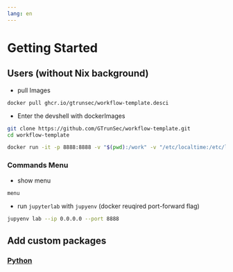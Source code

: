 ```yaml
---
lang: en
---
```


# Getting Started {.unnumbered}


## Users (without Nix background)

- pull Images
```
docker pull ghcr.io/gtrunsec/workflow-template.desci
```

- Enter the devshell with dockerImages

```sh
git clone https://github.com/GTrunSec/workflow-template.git
cd workflow-template

docker run -it -p 8888:8888 -v "$(pwd):/work" -v "/etc/localtime:/etc/localtime" --entrypoint /bin/bash ghcr.io/gtrunsec/workflow-template.desci
```

### Commands Menu

- show menu

```bash
menu
```

- run `jupyterlab` with `jupyenv` (docker reuqired port-forward flag)


```bash
jupyenv lab --ip 0.0.0.0 --port 8888
```


## Add custom packages


### [Python](https://gtrunsec.github.io/workflow-template/python.html)
